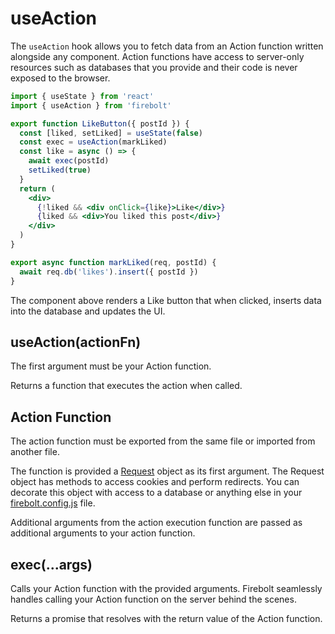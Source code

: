 <Metadata
  title='Reference: useAction'
  description='API Reference for the useAction hook in Firebolt.'
/>

# useAction

The `useAction` hook allows you to fetch data from an Action function written alongside any component. Action functions have access to server-only resources such as databases that you provide and their code is never exposed to the browser.

```jsx title='components/LikeButton.js' lineNumbers
import { useState } from 'react'
import { useAction } from 'firebolt'

export function LikeButton({ postId }) {
  const [liked, setLiked] = useState(false)
  const exec = useAction(markLiked)
  const like = async () => {
    await exec(postId)
    setLiked(true)
  }
  return (
    <div>
      {!liked && <div onClick={like}>Like</div>}
      {liked && <div>You liked this post</div>}
    </div>
  )
}

export async function markLiked(req, postId) {
  await req.db('likes').insert({ postId })
}
```

The component above renders a Like button that when clicked, inserts data into the database and updates the UI.

## useAction(actionFn)

The first argument must be your Action function.

Returns a function that executes the action when called.

## Action Function

The action function must be exported from the same file or imported from another file.

The function is provided a [Request](/docs/ref/request) object as its first argument. The Request object has methods to access cookies and perform redirects.
You can decorate this object with access to a database or anything else in your [firebolt.config.js](/docs/ref/config) file.

Additional arguments from the action execution function are passed as additional arguments to your action function.

## exec(...args)

Calls your Action function with the provided arguments. Firebolt seamlessly handles calling your Action function on the server behind the scenes.

Returns a promise that resolves with the return value of the Action function.
